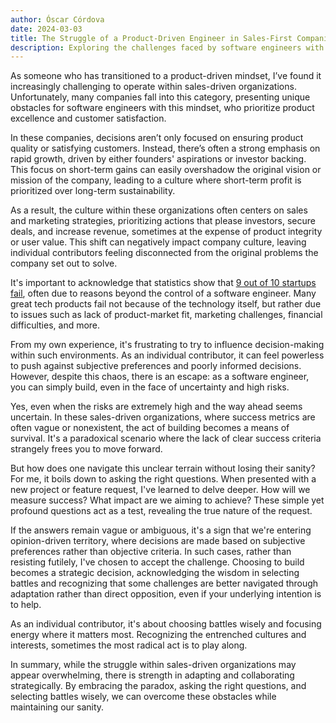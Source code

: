 ```yaml
---
author: Óscar Córdova
date: 2024-03-03
title: The Struggle of a Product-Driven Engineer in Sales-First Companies
description: Exploring the challenges faced by software engineers with a product-driven mindset in sales-first companies.
---
```


As someone who has transitioned to a product-driven mindset, I’ve found it increasingly challenging to operate within sales-driven organizations. Unfortunately, many companies fall into this category, presenting unique obstacles for software engineers with this mindset, who prioritize product excellence and customer satisfaction.

In these companies, decisions aren’t only focused on ensuring product quality or satisfying customers. Instead, there’s often a strong emphasis on rapid growth, driven by either founders' aspirations or investor backing. This focus on short-term gains can easily overshadow the original vision or mission of the company, leading to a culture where short-term profit is prioritized over long-term sustainability.

As a result, the culture within these organizations often centers on sales and marketing strategies, prioritizing actions that please investors, secure deals, and increase revenue, sometimes at the expense of product integrity or user value. This shift can negatively impact company culture, leaving individual contributors feeling disconnected from the original problems the company set out to solve.

It's important to acknowledge that statistics show that [9 out of 10 startups fail](https://www.failory.com/blog/startup-failure-rate), often due to reasons beyond the control of a software engineer. Many great tech products fail not because of the technology itself, but rather due to issues such as lack of product-market fit, marketing challenges, financial difficulties, and more.

From my own experience, it's frustrating to try to influence decision-making within such environments. As an individual contributor, it can feel powerless to push against subjective preferences and poorly informed decisions. However, despite this chaos, there is an escape: as a software engineer, you can simply build, even in the face of uncertainty and high risks.

Yes, even when the risks are extremely high and the way ahead seems uncertain. In these sales-driven organizations, where success metrics are often vague or nonexistent, the act of building becomes a means of survival. It's a paradoxical scenario where the lack of clear success criteria strangely frees you to move forward.

But how does one navigate this unclear terrain without losing their sanity? For me, it boils down to asking the right questions. When presented with a new project or feature request, I've learned to delve deeper. How will we measure success? What impact are we aiming to achieve? These simple yet profound questions act as a test, revealing the true nature of the request.

If the answers remain vague or ambiguous, it's a sign that we're entering opinion-driven territory, where decisions are made based on subjective preferences rather than objective criteria. In such cases, rather than resisting futilely, I've chosen to accept the challenge. Choosing to build becomes a strategic decision, acknowledging the wisdom in selecting battles and recognizing that some challenges are better navigated through adaptation rather than direct opposition, even if your underlying intention is to help.

As an individual contributor, it's about choosing battles wisely and focusing energy where it matters most. Recognizing the entrenched cultures and interests, sometimes the most radical act is to play along.

In summary, while the struggle within sales-driven organizations may appear overwhelming, there is strength in adapting and collaborating strategically. By embracing the paradox, asking the right questions, and selecting battles wisely, we can overcome these obstacles while maintaining our sanity.
